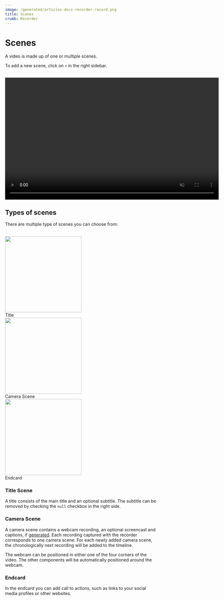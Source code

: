 ```yaml
---
image: /generated/articles-docs-recorder-record.png
title: Scenes
crumb: Recorder
---
```


# Scenes

A video is made up of one or multiple scenes.

To add a new scene, click on `+` in the right sidebar.

<br />
<div style={{display: "flex", justifyContent: "center"}}>
<video
  src="/recorder/add-new-scene.mov"
  width="700"
  height="400"
  autoPlay
  muted
  controls
  loop
/>

</div>

## Types of scenes

There are multiple type of scenes you can choose from:

<br />

<div
  style={{
    display: "flex",
    flexDirection: "row",
    justifyContent: "space-around",
  }}
>
  <div
    style={{
      display: "flex",
      flexDirection: "column",
      alignItems: "center",
      gap: 6,
    }}
  >
    <img src="/recorder/titlecard-example.png" width="250" height="250" />
    <div>Title</div>
  </div>
  <div
    style={{
      display: "flex",
      flexDirection: "column",
      alignItems: "center",
      gap: 6,
    }}
  >
    <img src="/recorder/videoscene-example.png" width="250" height="250" />
    <div>Camera Scene</div>
  </div>
  <div
    style={{
      display: "flex",
      flexDirection: "column",
      alignItems: "center",
      gap: 6,
    }}
  >
    <img src="/recorder/endcard-example.png" width="250" height="250" />
    <div>Endcard</div>
  </div>
</div>

### Title Scene

A title consists of the main title and an optional subtitle.
The subtitle can be removed by checking the `null` checkbox in the right side.

### Camera Scene

A camera scene contains a webcam recording, an optional screencast and captions, if [generated](/docs/recorder/captions). Each recording captured with the recorder corresponds to one camera scene.
For each newly added camera scene, the chronologically next recording will be added to the timeline.

The webcam can be positioned in either one of the four corners of the video. The other components will be automatically positioned around the webcam.

### Endcard

In the endcard you can add call to actions, such as links to your social media profiles or other websites.
